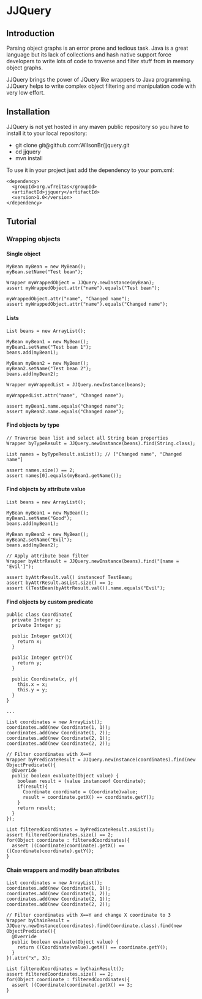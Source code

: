 = JJQuery =
== Introduction ==
Parsing object graphs is an error prone and tedious task. Java is a great language but its lack of collections and hash native support force developers to write lots of code to traverse and filter stuff from in memory object graphs.
 
JJQuery brings the power of JQuery like wrappers to Java programming. JJQuery helps to write complex object filtering and manipulation code with very low effort.

== Installation == 
JJQuery is not yet hosted in any maven public repository so you have to install it to your local repository:
* git clone git@github.com:WilsonBr/jjquery.git
* cd jjquery
* mvn install

To use it in your project just add the dependency to your pom.xml:
<pre>
<dependency>
  <groupId>org.wfreitas</groupId>
  <artifactId>jjquery</artifactId>
  <version>1.0</version>
</dependency>
</pre>

== Tutorial ==
=== Wrapping objects ===
==== Single object ====
<pre>
MyBean myBean = new MyBean();
myBean.setName("Test bean");

Wrapper myWrappedObject = JJQuery.newInstance(myBean);
assert myWrappedObject.attr("name").equals("Test bean");

myWrappedObject.attr("name", "Changed name");
assert myWrappedObject.attr("name").equals("Changed name");
</pre>

==== Lists ====
<pre>
List beans = new ArrayList();

MyBean myBean1 = new MyBean();
myBean1.setName("Test bean 1");
beans.add(myBean1);

MyBean myBean2 = new MyBean();
myBean2.setName("Test bean 2");
beans.add(myBean2);

Wrapper myWrappedList = JJQuery.newInstance(beans);

myWrappedList.attr("name", "Changed name");

assert myBean1.name.equals("Changed name");
assert myBean2.name.equals("Changed name");
</pre>

==== Find objects by type ====
<pre>
// Traverse bean list and select all String bean properties
Wrapper byTypeResult = JJQuery.newInstance(beans).find(String.class);

List names = byTypeResult.asList(); // ["Changed name", "Changed name"]

assert names.size() == 2;
assert names[0].equals(myBean1.getName());
</pre>

==== Find objects by attribute value ====
<pre>
List beans = new ArrayList();

MyBean myBean1 = new MyBean();
myBean1.setName("Good");
beans.add(myBean1);

MyBean myBean2 = new MyBean();
myBean2.setName("Evil");
beans.add(myBean2);

// Apply attribute bean filter
Wrapper byAttrResult = JJQuery.newInstance(beans).find("[name = 'Evil']");

assert byAttrResult.val() instanceof TestBean;
assert byAttrResult.asList.size() == 1;
assert ((TestBean)byAttrResult.val()).name.equals("Evil");
</pre>

==== Find objects by custom predicate ====
<pre>
public class Coordinate{
  private Integer x;
  private Integer y;
  
  public Integer getX(){
    return x;
  }
  
  public Integer getY(){
    return y;
  }
  
  public Coordinate(x, y){
    this.x = x;
    this.y = y;
  }
}

...

List coordinates = new ArrayList();
coordinates.add(new Coordinate(1, 1));
coordinates.add(new Coordinate(1, 2));
coordinates.add(new Coordinate(2, 1));
coordinates.add(new Coordinate(2, 2));

// Filter coordinates with X==Y
Wrapper byPredicateResult = JJQuery.newInstance(coordinates).find(new ObjectPredicate(){
  @Override
  public boolean evaluate(Object value) {
    boolean result = (value instanceof Coordinate);
    if(result){
      Coordinate coordinate = (Coordinate)value;
      result = coordinate.getX() == coordinate.getY();
    }
    return result;
  }
}); 

List filteredCoordinates = byPredicateResult.asList();
assert filteredCoordinates.size() == 2;
for(Object coordinate : filteredCoordinates){
  assert ((Coordinate)coordinate).getX() == ((Coordinate)coordinate).getY();
} 

</pre>

==== Chain wrappers and modify bean attributes ====
<pre>
List coordinates = new ArrayList();
coordinates.add(new Coordinate(1, 1));
coordinates.add(new Coordinate(1, 2));
coordinates.add(new Coordinate(2, 1));
coordinates.add(new Coordinate(2, 2));

// Filter coordinates with X==Y and change X coordinate to 3
Wrapper byChainResult = JJQuery.newInstance(coordinates).find(Coordinate.class).find(new ObjectPredicate(){
  @Override
  public boolean evaluate(Object value) {
    return ((Coordinate)value).getX() == coordinate.getY();
  }
}).attr("x", 3); 

List filteredCoordinates = byChainResult();
assert filteredCoordinates.size() == 2;
for(Object coordinate : filteredCoordinates){
  assert ((Coordinate)coordinate).getX() == 3;
} 
</pre>